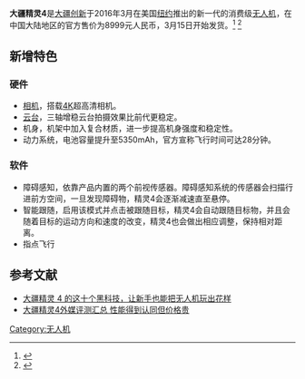 {{otheruses|大疆精灵 (消歧义) }}

{{refimprove|time=2016-06-29T17:11:34+00:00}}
'''大疆精灵4'''是[[大疆创新|大疆创新]]于2016年3月在美国[[纽约|纽约]]推出的新一代的消费级[[无人机|无人机]]，在中国大陆地区的官方售价为8999元人民币，3月15日开始发货。<ref>{{Cite web |url=http://www.wsj.com/articles/phantom-4-review-djis-new-drone-outsmarts-bad-pilots-1456848437 |title=WSJ:Phantom 4 Review: DJI’s New Drone Outsmarts Bad Pilots |accessdate=2016-06-29 |archive-date=2016-07-07 |archive-url=https://web.archive.org/web/20160707162013/http://www.wsj.com/articles/phantom-4-review-djis-new-drone-outsmarts-bad-pilots-1456848437 |dead-url=no }}</ref>
<ref>{{Cite web |url=http://www.dji.com/cn/newsroom/news/dji-launches-new-era-of-intelligent-flying-cameras |title=DJI大疆创新发布大疆精灵4 航拍无人机迈入“智能时代” |accessdate=2016-06-29 |archive-date=2016-08-17 |archive-url=https://web.archive.org/web/20160817192517/http://www.dji.com/cn/newsroom/news/dji-launches-new-era-of-intelligent-flying-cameras |dead-url=no }}</ref>

== 新增特色 ==
=== 硬件 ===
* [[相机|相机]]，搭载[[4K|4K]]超高清相机。
* [[云台|云台]]，三轴增稳云台拍摄效果比前代更稳定。
* 机身，机架中加入复合材质，进一步提高机身强度和稳定性。
* 动力系统，电池容量提升至5350mAh，官方宣称飞行时间可达28分钟。

=== 软件 ===
* 障碍感知，依靠产品内置的两个前视传感器。障碍感知系统的传感器会扫描行进前方空间，一旦发现障碍物，精灵4会逐渐减速直至悬停。
* 智能跟随，启用该模式并点击被跟随目标，精灵4会自动跟随目标物，并且会随着目标的运动方向和速度的改变，精灵4也会做出相应调整，保持相对距离。
* 指点飞行

== 参考文献 ==
{{Reflist}}
* [http://www.ifanr.com/627195 大疆精灵 4 的这十个黑科技，让新手也能把无人机玩出花样]{{Wayback|url=http://www.ifanr.com/627195 |date=20160802101831 }}
* [http://digi.tech.qq.com/a/20160318/008715.htm 大疆精灵4外媒评测汇总 性能得到认同但价格贵]{{Wayback|url=http://digi.tech.qq.com/a/20160318/008715.htm |date=20160829063842 }}

[[Category:无人机|Category:无人机]]